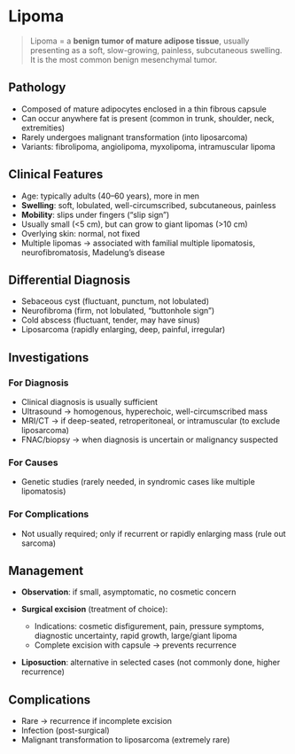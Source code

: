 # Lipoma

> Lipoma = a **benign tumor of mature adipose tissue**, usually presenting as a soft, slow-growing, painless, subcutaneous swelling. It is the most common benign mesenchymal tumor.

## Pathology

- Composed of mature adipocytes enclosed in a thin fibrous capsule
- Can occur anywhere fat is present (common in trunk, shoulder, neck, extremities)
- Rarely undergoes malignant transformation (into liposarcoma)
- Variants: fibrolipoma, angiolipoma, myxolipoma, intramuscular lipoma

## Clinical Features

- Age: typically adults (40–60 years), more in men
- **Swelling**: soft, lobulated, well-circumscribed, subcutaneous, painless
- **Mobility**: slips under fingers (“slip sign”)
- Usually small (\<5 cm), but can grow to giant lipomas (>10 cm)
- Overlying skin: normal, not fixed
- Multiple lipomas → associated with familial multiple lipomatosis, neurofibromatosis, Madelung’s disease

## Differential Diagnosis

- Sebaceous cyst (fluctuant, punctum, not lobulated)
- Neurofibroma (firm, not lobulated, “buttonhole sign”)
- Cold abscess (fluctuant, tender, may have sinus)
- Liposarcoma (rapidly enlarging, deep, painful, irregular)

## Investigations

### For Diagnosis

- Clinical diagnosis is usually sufficient
- Ultrasound → homogenous, hyperechoic, well-circumscribed mass
- MRI/CT → if deep-seated, retroperitoneal, or intramuscular (to exclude liposarcoma)
- FNAC/biopsy → when diagnosis is uncertain or malignancy suspected

### For Causes

- Genetic studies (rarely needed, in syndromic cases like multiple lipomatosis)

### For Complications

- Not usually required; only if recurrent or rapidly enlarging mass (rule out sarcoma)

## Management

- **Observation**: if small, asymptomatic, no cosmetic concern
- **Surgical excision** (treatment of choice):

  - Indications: cosmetic disfigurement, pain, pressure symptoms, diagnostic uncertainty, rapid growth, large/giant lipoma
  - Complete excision with capsule → prevents recurrence

- **Liposuction**: alternative in selected cases (not commonly done, higher recurrence)

## Complications

- Rare → recurrence if incomplete excision
- Infection (post-surgical)
- Malignant transformation to liposarcoma (extremely rare)
